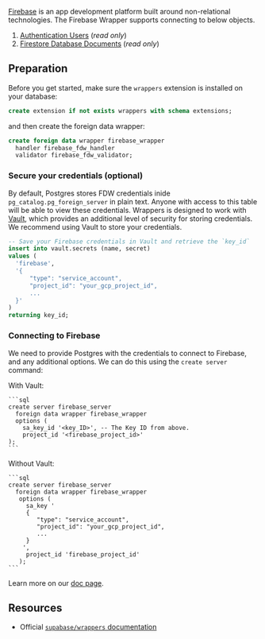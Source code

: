 [Firebase](https://firebase.google.com/) is an app development platform built around non-relational technologies. The Firebase Wrapper supports connecting to below objects.

1. [Authentication Users](https://firebase.google.com/docs/auth/users) (*read only*)
2. [Firestore Database Documents](https://firebase.google.com/docs/firestore) (*read only*)

## Preparation

Before you get started, make sure the `wrappers` extension is installed on your database:

```sql
create extension if not exists wrappers with schema extensions;
```

and then create the foreign data wrapper:

```sql
create foreign data wrapper firebase_wrapper
  handler firebase_fdw_handler
  validator firebase_fdw_validator;
```

### Secure your credentials (optional)

By default, Postgres stores FDW credentials inide `pg_catalog.pg_foreign_server` in plain text. Anyone with access to this table will be able to view these credentials. Wrappers is designed to work with [Vault](https://supabase.com/docs/guides/database/vault), which provides an additional level of security for storing credentials. We recommend using Vault to store your credentials.

```sql
-- Save your Firebase credentials in Vault and retrieve the `key_id`
insert into vault.secrets (name, secret)
values (
  'firebase',
  '{
      "type": "service_account",
      "project_id": "your_gcp_project_id",
      ...
  }'
)
returning key_id;
```

### Connecting to Firebase

We need to provide Postgres with the credentials to connect to Firebase, and any additional options. We can do this using the `create server` command:

With Vault:

    ```sql
    create server firebase_server
      foreign data wrapper firebase_wrapper
      options (
        sa_key_id '<key_ID>', -- The Key ID from above.
        project_id '<firebase_project_id>'
    );
    ```

Without Vault:

    ```sql
    create server firebase_server
      foreign data wrapper firebase_wrapper
       options (
         sa_key '
         {
            "type": "service_account",
            "project_id": "your_gcp_project_id",
            ...
         }
        ',
         project_id 'firebase_project_id'
       );
    ```

Learn more on our [doc page](https://supabase.com/docs/guides/database/extensions/wrappers/stripe).

## Resources

- Official [`supabase/wrappers` documentation](https://supabase.github.io/wrappers/)